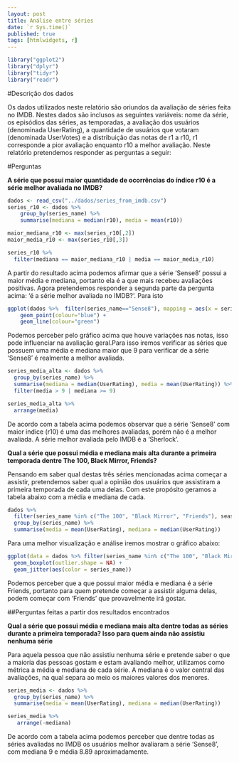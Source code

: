 ```yaml
---
layout: post
title: Análise entre séries
date: `r Sys.time()`
published: true
tags: [htmlwidgets, r]
---
```



```r
library("ggplot2")
library("dplyr")
library("tidyr")
library("readr")
```


#Descrição dos dados

Os dados utilizados neste relatório são oriundos da avaliação de séries feita no IMDB. Nestes dados são inclusos as seguintes variáveis: nome da série, os episódios das séries, as temporadas, a avaliação dos usuários (denominada UserRating), a quantidade de usuários que votaram (denominada UserVotes) e a distribuição das notas de r1 a r10, r1 corresponde a pior avaliação enquanto r10 a melhor avaliação. Neste relatório pretendemos responder as perguntas a seguir:

#Perguntas

**A série que possui maior quantidade de ocorrências do índice r10 é a série melhor avaliada no IMDB?**

```r
dados <- read_csv("../dados/series_from_imdb.csv")
series_r10 <- dados %>% 
    group_by(series_name) %>% 
    summarise(mediana = median(r10), media = mean(r10))

maior_mediana_r10 <- max(series_r10[,2])
maior_media_r10 <- max(series_r10[,3])

series_r10 %>% 
  filter(mediana == maior_mediana_r10 | media == maior_media_r10)
```


A partir do resultado acima podemos afirmar que a série ‘Sense8’ possui a maior média e mediana, portanto ela é a que mais recebeu avaliações positivas. Agora pretendemos responder a segunda parte da pergunta acima: ‘é a série melhor avaliada no IMDB?’. Para isto

  
```r
ggplot(dados %>%  filter(series_name=="Sense8"), mapping = aes(x = series_ep, y= UserRating)) +
    geom_point(colour="blue") +
    geom_line(colour="green")

```

Podemos perceber pelo gráfico acima que houve variações nas notas, isso pode influenciar na avaliação geral.Para isso iremos verificar as séries que possuem uma média e mediana maior que 9 para verificar de a série ‘Sense8’ é realmente a melhor avaliada.

```r
series_media_alta <- dados %>% 
  group_by(series_name) %>% 
  summarise(mediana = median(UserRating), media = mean(UserRating)) %>% 
  filter(media > 9 | mediana >= 9)

series_media_alta %>% 
  arrange(media)
```

De acordo com a tabela acima podemos observar que a série ‘Sense8’ com maior indice (r10) é uma das melhores avaliadas, porém não é a melhor avaliada. A série melhor avaliada pelo IMDB é a ‘Sherlock’.

**Qual a série que possui média e mediana mais alta durante a primeira temporada dentre The 100, Black Mirror, Friends?**

Pensando em saber qual destas três séries mencionadas acima começar a assistir, pretendemos saber qual a opinião dos usuários que assistiram a primeira temporada de cada uma delas. Com este propósito geramos a tabela abaixo com a média e mediana de cada.

```r
dados %>% 
  filter(series_name %in% c("The 100", "Black Mirror", "Friends"), season == 1) %>% 
  group_by(series_name) %>% 
  summarise(media = mean(UserRating), mediana = median(UserRating))
```

Para uma melhor visualização e análise iremos mostrar o gráfico abaixo:

```r
ggplot(data = dados %>% filter(series_name %in% c("The 100", "Black Mirror", "Friends"), season == 1), aes(x = series_name, y = UserRating)) + 
  geom_boxplot(outlier.shape = NA) +
  geom_jitter(aes(color = series_name)) 

```


Podemos perceber que a que possui maior média e mediana é a série Friends, portanto para quem pretende começar a assistir alguma delas, podem começar com ‘Friends’ que provavelmente irá gostar.

##Perguntas feitas a partir dos resultados encontrados

**Qual a série que possui média e mediana mais alta dentre todas as séries durante a primeira temporada? Isso para quem ainda não assistiu nenhuma série**

Para aquela pessoa que não assistiu nenhuma série e pretende saber o que a maioria das pessoas gostam e estam avaliando melhor, utilizamos como métrica a média e mediana de cada série. A mediana é o valor central das avaliações, na qual separa ao meio os maiores valores dos menores.

```r
series_media <- dados %>% 
  group_by(series_name) %>% 
  summarise(media = mean(UserRating), mediana = median(UserRating)) 

series_media %>% 
   arrange(-mediana)
```


De acordo com a tabela acima podemos perceber que dentre todas as séries avaliadas no IMDB os usuários melhor avaliaram a série ‘Sense8’, com mediana 9 e média 8.89 aproximadamente.